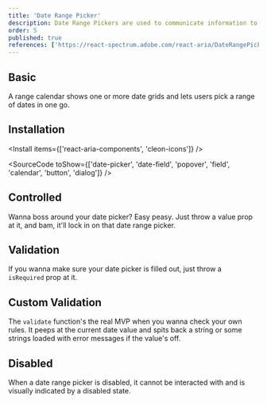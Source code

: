 ```yaml
---
title: 'Date Range Picker'
description: Date Range Pickers are used to communicate information to the user.
order: 5
published: true
references: ['https://react-spectrum.adobe.com/react-aria/DateRangePicker.html#props', 'https://cleon-icons.vercel.app/']
---
```


## Basic

A range calendar shows one or more date grids and lets users pick a range of dates in one go.

<How minW72 toUse='date-and-time/date-range-picker-demo' />

## Installation

<Install items={['react-aria-components', 'cleon-icons']} />

<SourceCode toShow={['date-picker', 'date-field', 'popover', 'field', 'calendar', 'button', 'dialog']} />

## Controlled
Wanna boss around your date picker? Easy peasy. Just throw a value prop at it, and bam, it'll lock in on that date range picker.
<How minW72 toUse="date-and-time/date-range-picker-controlled-demo" />

## Validation
If you wanna make sure your date picker is filled out, just throw a `isRequired` prop at it.
<How minW72 toUse="date-and-time/date-range-picker-validation-demo" />

## Custom Validation
The `validate` function's the real MVP when you wanna check your own rules. It peeps at the current date value and spits back a string or some strings loaded with error messages if the value's off.
<How minW72 toUse="date-and-time/date-range-picker-custom-validation-demo" />


## Disabled

When a date range picker is disabled, it cannot be interacted with and is visually indicated by a disabled state.

<How minW72 toUse='date-and-time/date-range-picker-disabled-demo' />
